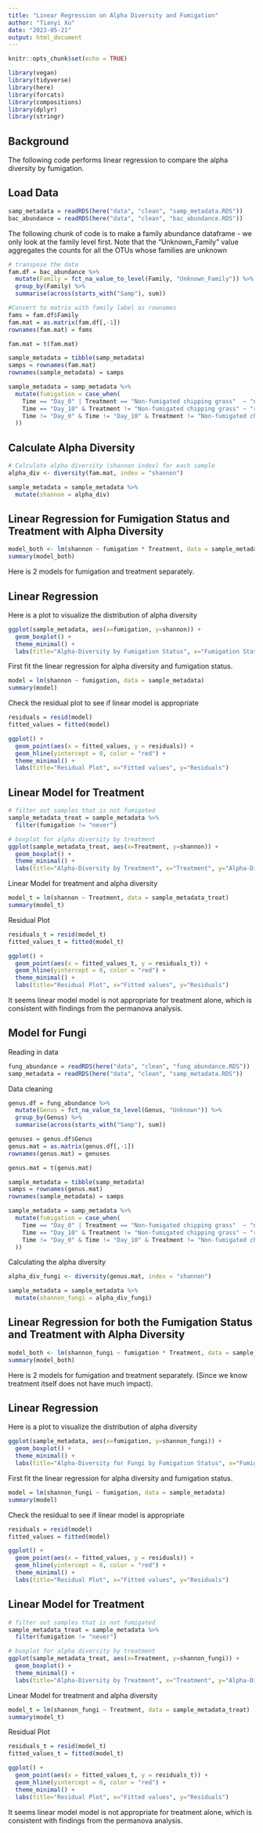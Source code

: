 ```yaml
---
title: "Linear Regression on Alpha Diversity and Fumigation"
author: "Tianyi Xu"
date: "2023-05-21"
output: html_document
---
```


```r
knitr::opts_chunk$set(echo = TRUE)

library(vegan)
library(tidyverse)
library(here)
library(forcats)
library(compositions)
library(dplyr)
library(stringr)
```

## Background

The following code performs linear regression to compare the alpha diversity by fumigation.

## Load Data

```r
samp_metadata = readRDS(here("data", "clean", "samp_metadata.RDS"))
bac_abundance = readRDS(here("data", "clean", "bac_abundance.RDS"))
```

The following chunk of code is to make a family abundance dataframe - we only look at the family level first.
Note that the "Unknown_Family" value aggregates the counts for all the OTUs whose families are unknown
```r
# transpose the data
fam.df = bac_abundance %>% 
  mutate(Family = fct_na_value_to_level(Family, "Unknown_Family")) %>% #Missing values included in Unknown_Family level
  group_by(Family) %>%
  summarise(across(starts_with("Samp"), sum))  

#Convert to matrix with family label as rownames 
fams = fam.df$Family
fam.mat = as.matrix(fam.df[,-1])
rownames(fam.mat) = fams

fam.mat = t(fam.mat)
```

```r

sample_metadata = tibble(samp_metadata)
samps = rownames(fam.mat)
rownames(sample_metadata) = samps

sample_metadata = samp_metadata %>%
  mutate(fumigation = case_when(
    Time == "Day_0" | Treatment == "Non-fumigated chipping grass"  ~ "never",
    Time == "Day_10" & Treatment != "Non-fumigated chipping grass" ~ "recent",
    Time != "Day_0" & Time != "Day_10" & Treatment != "Non-fumigated chipping grass" ~ "past"
  ))
```

## Calculate Alpha Diversity

```r
# Calculate alpha diversity (shannon index) for each sample
alpha_div <- diversity(fam.mat, index = "shannon")

sample_metadata = sample_metadata %>%
  mutate(shannon = alpha_div)
```


## Linear Regression for Fumigation Status and Treatment with Alpha Diversity

```r
model_both <- lm(shannon ~ fumigation * Treatment, data = sample_metadata)
summary(model_both)
```


Here is 2 models for fumigation and treatment separately. 

## Linear Regression

Here is a plot to visualize the distribution of alpha diversity

```r
ggplot(sample_metadata, aes(x=fumigation, y=shannon)) +
  geom_boxplot() +
  theme_minimal() +
  labs(title="Alpha-Diversity by Fumigation Status", x="Fumigation Status", y="Alpha-Diversity")

```


First fit the linear regression for alpha diversity and fumigation status.

```r
model = lm(shannon ~ fumigation, data = sample_metadata)
summary(model)
```

Check the residual plot to see if linear model is appropriate

```r
residuals = resid(model)
fitted_values = fitted(model)

ggplot() +
  geom_point(aes(x = fitted_values, y = residuals)) +
  geom_hline(yintercept = 0, color = "red") +
  theme_minimal() +
  labs(title="Residual Plot", x="Fitted values", y="Residuals")
```

## Linear Model for Treatment

```r
# filter out samples that is not fumigated
sample_metadata_treat = sample_metadata %>%
  filter(fumigation != "never")

# boxplot for alpha diversity by treatment
ggplot(sample_metadata_treat, aes(x=Treatment, y=shannon)) +
  geom_boxplot() +
  theme_minimal() +
  labs(title="Alpha-Diversity by Treatment", x="Treatment", y="Alpha-Diversity")
```

Linear Model for treatment and alpha diversity
```r
model_t = lm(shannon ~ Treatment, data = sample_metadata_treat)
summary(model_t)
```

Residual Plot

```r
residuals_t = resid(model_t)
fitted_values_t = fitted(model_t)

ggplot() +
  geom_point(aes(x = fitted_values_t, y = residuals_t)) +
  geom_hline(yintercept = 0, color = "red") +
  theme_minimal() +
  labs(title="Residual Plot", x="Fitted values", y="Residuals")
```


It seems linear model model is not appropriate for treatment alone, which is consistent with findings from the permanova analysis.



## Model for Fungi 

Reading in data
```r
fung_abundance = readRDS(here("data", "clean", "fung_abundance.RDS"))
samp_metadata = readRDS(here("data", "clean", "samp_metadata.RDS"))
```

Data cleaning
```r
genus.df = fung_abundance %>% 
  mutate(Genus = fct_na_value_to_level(Genus, "Unknown")) %>%
  group_by(Genus) %>%
  summarise(across(starts_with("Samp"), sum)) 

genuses = genus.df$Genus
genus.mat = as.matrix(genus.df[,-1])
rownames(genus.mat) = genuses

genus.mat = t(genus.mat)

sample_metadata = tibble(samp_metadata)
samps = rownames(genus.mat)
rownames(sample_metadata) = samps

sample_metadata = samp_metadata %>%
  mutate(fumigation = case_when(
    Time == "Day_0" | Treatment == "Non-fumigated chipping grass"  ~ "never",
    Time == "Day_10" & Treatment != "Non-fumigated chipping grass" ~ "recent",
    Time != "Day_0" & Time != "Day_10" & Treatment != "Non-fumigated chipping grass" ~ "past"
  ))
```

Calculating the alpha diversity 

```r
alpha_div_fungi <- diversity(genus.mat, index = "shannon")

sample_metadata = sample_metadata %>%
  mutate(shannon_fungi = alpha_div_fungi)
```


## Linear Regression for both the Fumigation Status and Treatment with Alpha Diversity

```r
model_both <- lm(shannon_fungi ~ fumigation * Treatment, data = sample_metadata)
summary(model_both)
```

Here is 2 models for fumigation and treatment separately. (Since we know treatment itself does not have much impact).

## Linear Regression

Here is a plot to visualize the distribution of alpha diversity

```r
ggplot(sample_metadata, aes(x=fumigation, y=shannon_fungi)) +
  geom_boxplot() +
  theme_minimal() +
  labs(title="Alpha-Diversity for Fungi by Fumigation Status", x="Fumigation Status", y="Alpha-Diversity")

```


First fit the linear regression for alpha diversity and fumigation status.

```r
model = lm(shannon_fungi ~ fumigation, data = sample_metadata)
summary(model)
```

Check the residual to see if linear model is appropriate
```r
residuals = resid(model)
fitted_values = fitted(model)

ggplot() +
  geom_point(aes(x = fitted_values, y = residuals)) +
  geom_hline(yintercept = 0, color = "red") +
  theme_minimal() +
  labs(title="Residual Plot", x="Fitted values", y="Residuals")
```

## Linear Model for Treatment

```r
# filter out samples that is not fumigated
sample_metadata_treat = sample_metadata %>%
  filter(fumigation != "never")

# boxplot for alpha diversity by treatment
ggplot(sample_metadata_treat, aes(x=Treatment, y=shannon_fungi)) +
  geom_boxplot() +
  theme_minimal() +
  labs(title="Alpha-Diversity by Treatment", x="Treatment", y="Alpha-Diversity")
```

Linear Model for treatment and alpha diversity

```r
model_t = lm(shannon_fungi ~ Treatment, data = sample_metadata_treat)
summary(model_t)
```

Residual Plot

```r
residuals_t = resid(model_t)
fitted_values_t = fitted(model_t)

ggplot() +
  geom_point(aes(x = fitted_values_t, y = residuals_t)) +
  geom_hline(yintercept = 0, color = "red") +
  theme_minimal() +
  labs(title="Residual Plot", x="Fitted values", y="Residuals")
```

It seems linear model model is not appropriate for treatment alone, which is consistent with findings from the permanova analysis.

